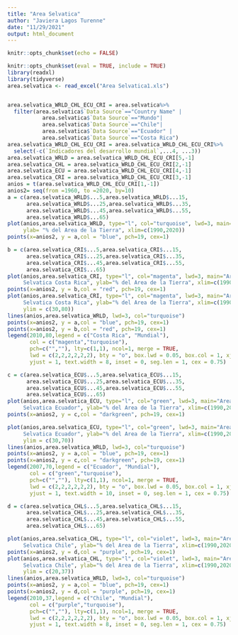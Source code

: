 ---
title: "Area Selvatica"
author: "Javiera Lagos Turenne"
date: "11/29/2021"
output: html_document
---

```{r setup, include=FALSE}
knitr::opts_chunk$set(echo = FALSE)
```


```{r cars, include=FALSE,results='hide'}
knitr::opts_chunk$set(eval = TRUE, include = TRUE)
library(readxl)
library(tidyverse)
area.selvatica <- read_excel("Area Selvatica1.xls")



```



```{r pressure, echo=FALSE, results='hide'}
area.selvatica_WRLD_CHL_ECU_CRI = area.selvatica%>%
  filter(area.selvatica$`Data Source`=="Country Name" |
           area.selvatica$`Data Source`=="Mundo"|
           area.selvatica$`Data Source`=="Chile"| 
           area.selvatica$`Data Source`=="Ecuador" |
           area.selvatica$`Data Source`=="Costa Rica")
area.selvatica_WRLD_CHL_ECU_CRI = area.selvatica_WRLD_CHL_ECU_CRI%>%
  select(-c(`Indicadores del desarrollo mundial`,...4, ...3))
area.selvatica_WRLD = area.selvatica_WRLD_CHL_ECU_CRI[5,-1]
area.selvatica_CHL = area.selvatica_WRLD_CHL_ECU_CRI[2,-1]
area.selvatica_ECU = area.selvatica_WRLD_CHL_ECU_CRI[4,-1]
area.selvatica_CRI = area.selvatica_WRLD_CHL_ECU_CRI[3,-1]
anios = t(area.selvatica_WRLD_CHL_ECU_CRI[1,-1])
anios2= seq(from =1960, to =2020, by=10)
a = c(area.selvatica_WRLD$...5,area.selvatica_WRLD$...15,
      area.selvatica_WRLD$...25,area.selvatica_WRLD$...35,
      area.selvatica_WRLD$...45,area.selvatica_WRLD$...55,
      area.selvatica_WRLD$...65)
plot(anios,area.selvatica_WRLD, type="l", col="turquoise", lwd=3, main="Area Selvatica Mundial",
     ylab= "% del Area de la Tierra", xlim=c(1990,2020))
points(x=anios2, y = a,col = "blue", pch=19, cex=1)
```



```{r press, echo=FALSE, results='hide'}
b = c(area.selvatica_CRI$...5,area.selvatica_CRI$...15,
      area.selvatica_CRI$...25,area.selvatica_CRI$...35,
      area.selvatica_CRI$...45,area.selvatica_CRI$...55,
      area.selvatica_CRI$...65)
plot(anios,area.selvatica_CRI, type="l", col="magenta", lwd=3, main="Area
     Selvatica Costa Rica", ylab="% del Area de la Tierra", xlim=c(1990,2020))
points(x=anios2, y = b,col = "red", pch=19, cex=1)
plot(anios,area.selvatica_CRI, type="l", col="magenta", lwd=3, main="Area
     Selvatica Costa Rica", ylab="% del Area de la Tierra", xlim=c(1990,2020),
     ylim = c(30,80))
lines(anios,area.selvatica_WRLD, lwd=3, col="turquoise")
points(x=anios2, y = a,col = "blue", pch=19, cex=1)
points(x=anios2, y = b,col = "red", pch=19, cex=1)
legend(2010,80,legend = c("Costa Rica", "Mundial"),
       col = c("magenta","turquoise"),
       pch=c("",""), lty=c(1,1), ncol=1, merge = TRUE,
       lwd = c(2,2,2,2,2,2), bty = "o", box.lwd = 0.05, box.col = 1, xjust = 0, 
       yjust = 1, text.width = 8, inset = 0, seg.len = 1, cex = 0.75)
```

```{r pres, echo=FALSE, results='hide'}

c = c(area.selvatica_ECU$...5,area.selvatica_ECU$...15,
      area.selvatica_ECU$...25,area.selvatica_ECU$...35,
      area.selvatica_ECU$...45,area.selvatica_ECU$...55,
      area.selvatica_ECU$...65)
plot(anios,area.selvatica_ECU, type="l", col="green", lwd=3, main="Area
     Selvatica Ecuador", ylab="% del Area de la Tierra", xlim=c(1990,2020))
points(x=anios2, y = c,col = "darkgreen", pch=19, cex=1)

plot(anios,area.selvatica_ECU, type="l", col="green", lwd=3, main="Area
     Selvatica Ecuador", ylab="% del Area de la Tierra", xlim=c(1990,2020),
     ylim = c(30,70))
lines(anios,area.selvatica_WRLD, lwd=3, col="turquoise")
points(x=anios2, y = a,col = "blue", pch=19, cex=1)
points(x=anios2, y = c,col = "darkgreen", pch=19, cex=1)
legend(2007,70,legend = c("Ecuador", "Mundial"),
       col = c("green","turquoise"),
       pch=c("",""), lty=c(1,1), ncol=1, merge = TRUE,
       lwd = c(2,2,2,2,2,2), bty = "o", box.lwd = 0.05, box.col = 1, xjust = 0, 
       yjust = 1, text.width = 10, inset = 0, seg.len = 1, cex = 0.75)

```

```{r pre, echo=FALSE, results='hide'}
d = c(area.selvatica_CHL$...5,area.selvatica_CHL$...15,
      area.selvatica_CHL$...25,area.selvatica_CHL$...35,
      area.selvatica_CHL$...45,area.selvatica_CHL$...55,
      area.selvatica_CHL$...65)

plot(anios,area.selvatica_CHL, type="l", col="violet", lwd=3, main="Area
     Selvatica Chile", ylab="% del Area de la Tierra", xlim=c(1990,2020))
points(x=anios2, y = d,col = "purple", pch=19, cex=1)
plot(anios,area.selvatica_CHL, type="l", col="violet", lwd=3, main="Area
     Selvatica Chile", ylab="% del Area de la Tierra", xlim=c(1990,2020),
     ylim = c(20,37))
lines(anios,area.selvatica_WRLD, lwd=3, col="turquoise")
points(x=anios2, y = a,col = "blue", pch=19, cex=1)
points(x=anios2, y = d,col = "purple", pch=19, cex=1)
legend(2010,37,legend = c("Chile", "Mundial"),
       col = c("purple","turquoise"),
       pch=c("",""), lty=c(1,1), ncol=1, merge = TRUE,
       lwd = c(2,2,2,2,2,2), bty = "o", box.lwd = 0.05, box.col = 1, xjust = 0, 
       yjust = 1, text.width = 8, inset = 0, seg.len = 1, cex = 0.75)
```
